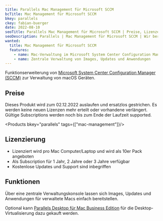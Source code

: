 ```yaml
---
title: Parallels Mac Management für Microsoft SCCM
bcTitle: Mac Management für Microsoft SCCM
bkey: parallels
ckey: fabian-buerger
date: 2022-08-10
seoTitle: Parallels Mac Management für Microsoft SCCM | Preise, Lizenzen, Informationen
seoDescription: Parallels | Mac Management für Microsoft SCCM | Wir beraten Sie individuell zu Fragen bei Lizenzierung und Kosten.
wanted:
  title: Mac Management für Microsoft SCCM
  features:
    - name: Mac-Verwaltung im Microsoft System Center Configuration Manager (SCCM)
    - name: Zentrale Verwaltung von Images, Updates und Anwendungen
---
```




<Intro>

Funktionserweiterung von [Microsoft System Center Configuration Manager (SCCM)](/hersteller/microsoft/system-center/) zur Verwaltung von macOS Geräten.

</Intro>

<TOC />

## Preise

<Info>

Dieses Produkt wird zum 02.12.2022 auslaufen und ersatzlos gestrichen.
Es werden keine neuen Lizenzen mehr erteilt oder vorhandene verlängert.
Gültige Subscriptions werden noch bis zum Ende der Laufzeit supported.

</Info>

<Products bkey="parallels" tags={["mac-management"]}/>


## Lizenzierung

<ArrowList>

- Lizenziert wird pro Mac Computer/Laptop und wird als 10er Pack angeboten
- Als Subscription für 1 Jahr, 2 Jahre oder 3 Jahre verfügbar
- Kostenlose Updates und Support sind inbegriffen

</ArrowList>

## Funktionen

Über eine zentrale Verwaltungskonsole lassen sich Images, Updates und Anwendungen für verwaltete Macs einfach bereitstellen.

Optional kann [Parallels Desktop für Mac Business Edition](/hersteller/parallels/desktop-mac-business-edition/) für die Desktop-Virtualisierung dazu gekauft werden.
